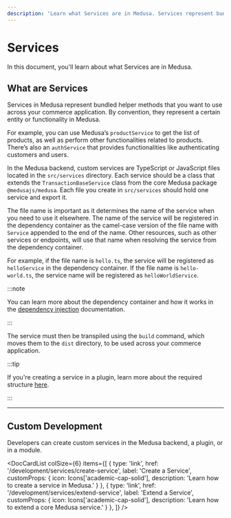 ```yaml
---
description: 'Learn what Services are in Medusa. Services represent bundled helper methods that you want to use across your commerce application.'
---
```



# Services

In this document, you'll learn about what Services are in Medusa.

## What are Services

Services in Medusa represent bundled helper methods that you want to use across your commerce application. By convention, they represent a certain entity or functionality in Medusa.

For example, you can use Medusa’s `productService` to get the list of products, as well as perform other functionalities related to products. There’s also an `authService` that provides functionalities like authenticating customers and users.

In the Medusa backend, custom services are TypeScript or JavaScript files located in the `src/services` directory. Each service should be a class that extends the `TransactionBaseService` class from the core Medusa package `@medusajs/medusa`. Each file you create in `src/services` should hold one service and export it.

The file name is important as it determines the name of the service when you need to use it elsewhere. The name of the service will be registered in the dependency container as the camel-case version of the file name with `Service` appended to the end of the name. Other resources, such as other services or endpoints, will use that name when resolving the service from the dependency container.

For example, if the file name is `hello.ts`, the service will be registered as `helloService` in the dependency container. If the file name is `hello-world.ts`, the service name will be registered as `helloWorldService`.

:::note

You can learn more about the dependency container and how it works in the [dependency injection](../fundamentals/dependency-injection.md) documentation.

:::

The service must then be transpiled using the `build` command, which moves them to the `dist` directory, to be used across your commerce application.

:::tip

If you're creating a service in a plugin, learn more about the required structure [here](../plugins/create.md#plugin-structure).

:::

---

## Custom Development

Developers can create custom services in the Medusa backend, a plugin, or in a module.

<DocCardList colSize={6} items={[
  {
    type: 'link',
    href: '/development/services/create-service',
    label: 'Create a Service',
    customProps: {
      icon: Icons['academic-cap-solid'],
      description: 'Learn how to create a service in Medusa.'
    }
  },
  {
    type: 'link',
    href: '/development/services/extend-service',
    label: 'Extend a Service',
    customProps: {
      icon: Icons['academic-cap-solid'],
      description: 'Learn how to extend a core Medusa service.'
    }
  },
]} />
